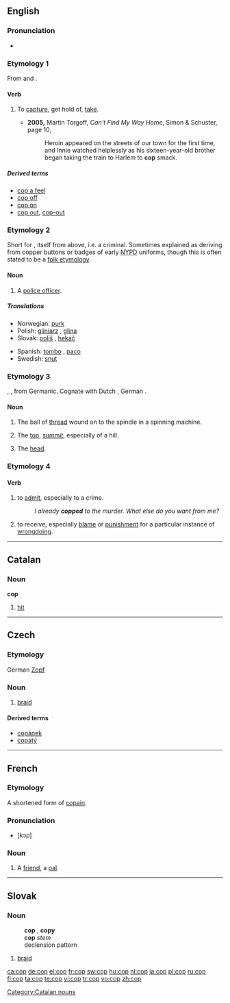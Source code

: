 {{also|çöp}}
==English==

===Pronunciation===
* {{IPA|/kɒp/}}
*: {{rhymes|ɒp}}

===Etymology 1===
From {{L.}} and {{OF.}}  {{term|capere||to capture}}.

====Verb====
{{en-verb|cop|p|ing}}

# {{informal}} To [[capture]], get hold of, [[take]].
#* '''2005,''' Martin Torgoff, ''Can't Find My Way Home'', Simon &amp; Schuster, page 10,
#*: Heroin appeared on the streets of our town for the first time, and Innie watched helplessly as his sixteen-year-old brother began taking the train to Harlem to '''cop''' smack.

=====Derived terms=====
* [[cop a feel]]
* [[cop off]]
* [[cop on]]
* [[cop out]], [[cop-out]]

===Etymology 2===
Short for {{term|copper||police officer}}, itself from {{term|cop||one who cops}} above, i.e. a criminal.
Sometimes explained as deriving from copper buttons or badges of early [[NYPD]] uniforms, though this is often stated to be a [[folk etymology]].

====Noun====
{{en-noun}}

# {{slang|law enforcement}} A [[police officer]].

=====Translations=====
{{trans-top|A police officer}}
* Norwegian: [[purk]] {{m}}
* Polish: [[gliniarz]] {{m}}, [[glina]] {{m}}
* Slovak: [[poliš]] {{m}}, [[hekáč]] {{m}}
{{trans-mid}}
* Spanish: [[tombo]] {{m}}, [[paco]] {{m}}
* Swedish: [[snut]]
{{trans-bottom}}

===Etymology 3===
{{OE.}} {{term|lang=ang|cop}}, {{term|copp}}, from Germanic.  Cognate with Dutch {{term|kop}}, German {{term|Kopf}}.

====Noun====
{{en-noun}}

# {{context|crafts}} The ball of [[thread]] wound on to the spindle in a spinning machine.
# {{obsolete}} The [[top]], [[summit]], especially of a hill.
# {{obsolete}} The [[head]].

===Etymology 4===
{{rfe|is this the same as one of the above?}}

====Verb====
{{en-verb|copp|ed}}

# {{intransitive}} {{slang}} to [[admit]], especially to a crime.
#: ''I already '''copped''' to the murder. What else do you want from me?''
# {{transitive}} to receive, especially [[blame]] or [[punishment]] for a particular instance of [[wrongdoing]].

----

==Catalan==

===Noun===
'''cop'''

# [[hit]]

[[Category:Catalan nouns]]

----

==Czech==

===Etymology===
German [[Zopf]]

===Noun===
{{cs-noun|g=m}}

# [[braid]]

====Derived terms====
* [[copánek]] {{m}}
* [[copatý]] {{m}}

----

==French==

===Etymology===
A shortened form of [[copain]].

===Pronunciation===
* [kɔp]

===Noun===
{{fr-noun|m}}

# {{informal|lang=fr}} A [[friend]], a [[pal]].

----

==Slovak==

===Noun===
: '''cop''' {{m}}, '''copy''' {{p}}
: '''cop''' ''stem''
: declension pattern {{sk-dub}}

# [[braid]]

[[ca:cop]]
[[de:cop]]
[[el:cop]]
[[fr:cop]]
[[sw:cop]]
[[hu:cop]]
[[nl:cop]]
[[ja:cop]]
[[pl:cop]]
[[ru:cop]]
[[fi:cop]]
[[ta:cop]]
[[te:cop]]
[[vi:cop]]
[[tr:cop]]
[[vo:cop]]
[[zh:cop]]